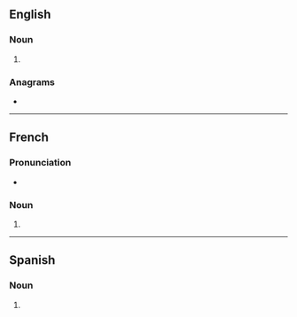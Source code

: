 ==English==

===Noun===
{{head|en|noun plural form}}

# {{plural of|destroyer|lang=en}}

===Anagrams===
* {{anagrams|en|redestroys}}

----

==French==

===Pronunciation===
* {{IPA|/dɛs.tʁɔ.je/|lang=fr}}

===Noun===
{{head|fr|noun plural form|g=m}}

# {{plural of|destroyer|lang=fr}}

----

==Spanish==

===Noun===
{{head|es|noun form}}

# {{plural of|destroyer|lang=es}}